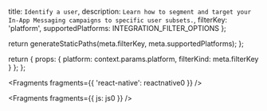   title: `Identify a user`,
  description: `Learn how to segment and target your In-App Messaging campaigns to specific user subsets.`,
  filterKey: 'platform',
  supportedPlatforms: INTEGRATION_FILTER_OPTIONS
};



  return generateStaticPaths(meta.filterKey, meta.supportedPlatforms);
};

  return {
    props: {
      platform: context.params.platform,
      filterKind: meta.filterKey
    }
  };
};


<Fragments fragments={{ 'react-native': reactnative0 }} />


<Fragments fragments={{ js: js0 }} />
